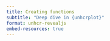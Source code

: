 ```yaml
---
title: Creating functions
subtitle: "Deep dive in {unhcrplot}"
format: unhcr-revealjs
embed-resources: true
---
```


 

